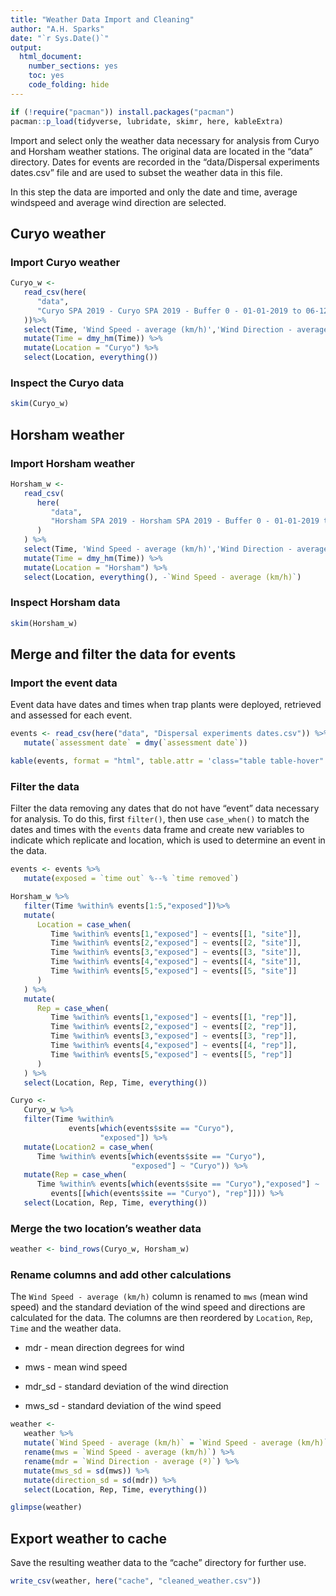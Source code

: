 ```yaml
---
title: "Weather Data Import and Cleaning"
author: "A.H. Sparks"
date: "`r Sys.Date()`"
output:
  html_document:
    number_sections: yes
    toc: yes
    code_folding: hide
---
```


```r
if (!require("pacman")) install.packages("pacman")
pacman::p_load(tidyverse, lubridate, skimr, here, kableExtra)
```

Import and select only the weather data necessary for analysis from Curyo and Horsham weather stations.
The original data are located in the "data" directory.
Dates for events are recorded in the "data/Dispersal experiments dates.csv" file and are used to subset the weather data in this file.

In this step the data are imported and only the date and time, average windspeed and average wind direction are selected.

## Curyo weather

### Import Curyo weather

```r
Curyo_w <-
   read_csv(here(
      "data",
      "Curyo SPA 2019 - Curyo SPA 2019 - Buffer 0 - 01-01-2019 to 06-12-2019.csv"
   ))%>%
   select(Time, 'Wind Speed - average (km/h)','Wind Direction - average (º)', "Rainfall - (mm)") %>%
   mutate(Time = dmy_hm(Time)) %>%
   mutate(Location = "Curyo") %>%
   select(Location, everything())
```

### Inspect the Curyo data

```r
skim(Curyo_w)
```

## Horsham weather

### Import Horsham weather

```r
Horsham_w <-
   read_csv(
      here(
         "data",
         "Horsham SPA 2019 - Horsham SPA 2019 - Buffer 0 - 01-01-2019 to 06-12-2019.csv"
      )
   ) %>% 
   select(Time, 'Wind Speed - average (km/h)','Wind Direction - average (º)', "Rainfall - (mm)") %>%
   mutate(Time = dmy_hm(Time)) %>%
   mutate(Location = "Horsham") %>%
   select(Location, everything(), -`Wind Speed - average (km/h)`)
```

### Inspect Horsham data

```r
skim(Horsham_w)
```

## Merge and filter the data for events

### Import the event data

Event data have dates and times when trap plants were deployed, retrieved and assessed for each event.

```r
events <- read_csv(here("data", "Dispersal experiments dates.csv")) %>% 
   mutate(`assessment date` = dmy(`assessment date`))

kable(events, format = "html", table.attr = 'class="table table-hover"')
```



### Filter the data

Filter the data removing any dates that do not have "event" data necessary for analysis.
To do this, first `filter()`, then use `case_when()` to match the dates and times with the `events` data frame and create new variables to indicate which replicate and location, which is used to determine an event in the data.

```r
events <- events %>% 
   mutate(exposed = `time out` %--% `time removed`)

Horsham_w %>%
   filter(Time %within% events[1:5,"exposed"])%>%
   mutate(
      Location = case_when(
         Time %within% events[1,"exposed"] ~ events[[1, "site"]],
         Time %within% events[2,"exposed"] ~ events[[2, "site"]],
         Time %within% events[3,"exposed"] ~ events[[3, "site"]],
         Time %within% events[4,"exposed"] ~ events[[4, "site"]],
         Time %within% events[5,"exposed"] ~ events[[5, "site"]]
      )
   ) %>%
   mutate(
      Rep = case_when(
         Time %within% events[1,"exposed"] ~ events[[1, "rep"]],
         Time %within% events[2,"exposed"] ~ events[[2, "rep"]],
         Time %within% events[3,"exposed"] ~ events[[3, "rep"]],
         Time %within% events[4,"exposed"] ~ events[[4, "rep"]],
         Time %within% events[5,"exposed"] ~ events[[5, "rep"]]
      )
   ) %>%
   select(Location, Rep, Time, everything())

Curyo <-
   Curyo_w %>%
   filter(Time %within% 
             events[which(events$site == "Curyo"),
                    "exposed"]) %>%
   mutate(Location2 = case_when(
      Time %within% events[which(events$site == "Curyo"),
                           "exposed"] ~ "Curyo")) %>%
   mutate(Rep = case_when(
      Time %within% events[which(events$site == "Curyo"),"exposed"] ~
         events[[which(events$site == "Curyo"), "rep"]])) %>%
   select(Location, Rep, Time, everything())
```

### Merge the two location's weather data

```r
weather <- bind_rows(Curyo_w, Horsham_w)
```

### Rename columns and add other calculations

The `Wind Speed - average (km/h)` column is renamed to `mws` (mean wind speed) and the standard deviation of the wind speed and directions are calculated for the data.
The columns are then reordered by `Location`, `Rep`, `Time` and the weather data.

* mdr - mean direction degrees for wind

* mws - mean wind speed

* mdr_sd - standard deviation of the wind direction

* mws_sd - standard deviation of the wind speed

```r
weather <- 
   weather %>% 
   mutate(`Wind Speed - average (km/h)` = `Wind Speed - average (km/h)`/3.6) %>% 
   rename(mws = `Wind Speed - average (km/h)`) %>% 
   rename(mdr = `Wind Direction - average (º)`) %>%
   mutate(mws_sd = sd(mws)) %>% 
   mutate(direction_sd = sd(mdr)) %>% 
   select(Location, Rep, Time, everything())

glimpse(weather)
```
## Export weather to cache

Save the resulting weather data to the "cache" directory for further use.

```r
write_csv(weather, here("cache", "cleaned_weather.csv"))
```
